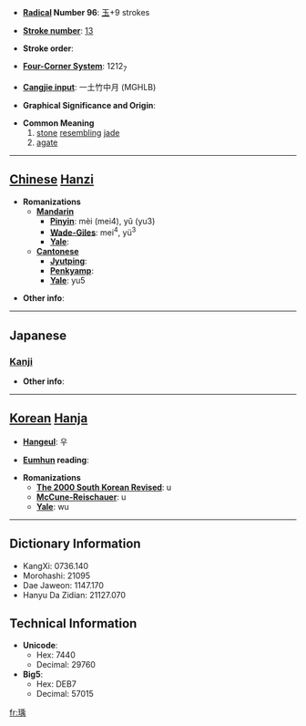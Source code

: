 * '''[[Wiktionary:Chinese radical index| Radical]] Number 96''': [[Wiktionary:Chinese radical index 玉|玉]]+9 strokes

* '''[[Wiktionary:Chinese total strokes index|Stroke number]]''': [[Wiktionary:Chinese total strokes index 13|13]]

* '''Stroke order''': 

* '''[[Wiktionary:Chinese four corner index|Four-Corner System]]''': 1212<sub>7</sub>

* '''[[Wiktionary:Chinese Cangjie index|Cangjie input]]''': 一土竹中月 (MGHLB)

* '''Graphical Significance and Origin''': 

* '''Common Meaning'''
*#[[stone]] [[resemble|resembling]] [[jade]]
*# [[agate]]


----

== [[Chinese]] [[Hanzi]] ==

* '''Romanizations'''
** '''[[Mandarin]]'''
*** '''[[Pinyin]]''': mèi (mei4), yǔ (yu3)
*** '''[[Wade-Giles]]''': mei<sup>4</sup>, yü<sup>3</sup>
*** '''[[Yale]]''': 
** '''[[Cantonese]]'''
*** '''[[Jyutping]]''':
*** '''[[Penkyamp]]''': 
*** '''[[Yale]]''': yu5

* '''Other info''': 

----

==Japanese==
===[[Kanji]]===
{{kanji|on readings=[[う]] (u)
|kun readings=
}}

* '''Other info''':  

----

== [[Korean]] [[Hanja]] ==

* '''[[Hangeul]]''': 우

* '''[[Eumhun]] reading''': 

* '''Romanizations'''
** '''[[The 2000 South Korean Revised Romanization|The 2000 South Korean Revised]]''': u
** '''[[McCune-Reischauer]]''': u
** '''[[Yale]]''': wu

----

== Dictionary Information ==

* KangXi: 0736.140
* Morohashi: 21095
* Dae Jaweon: 1147.170
* Hanyu Da Zidian: 21127.070

== Technical Information ==

* '''Unicode''':
** Hex: 7440
** Decimal: 29760
* '''Big5''':
** Hex: DEB7
** Decimal: 57015

[[fr:瑀]]